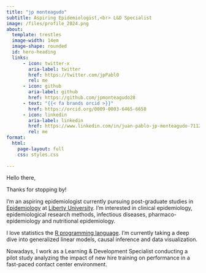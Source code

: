 ```yaml
---
title: "jp monteagudo"
subtitle: Aspiring Epidemiologist,<br> L&D Specialist 
image: /files/profile_2024.png
about:
  template: trestles
  image-width: 14em
  image-shape: rounded
  id: hero-heading
  links:
      - icon: twitter-x
        aria-label: twitter
        href: https://twitter.com/jpPabl0
        rel: me
      - icon: github
        aria-label: github
        href: https://github.com/jpmonteagudo28
      - text: "{{< fa brands orcid >}}"
        href: https://orcid.org/0009-0003-6465-6658
      - icon: linkedin
        aria-label: linkedin
        href: https://www.linkedin.com/in/juan-pablo-jp-monteagudo-71127bab/
        rel: me
format:
  html:
    page-layout: full
    css: styles.css
    
---
```

::: {#hero-heading}
<div class="h1"> Hello there,</div>

Thanks for stopping by!

I'm an aspiring epidemiologist currently pursuing post-graduate studies in [Epidemiology](https://www.liberty.edu/residential/health-sciences/masters/public-health/epidemiology/) at [Liberty University](https://www.liberty.edu/residential/). I'm interested in clinical epidemiology, epidemiological research methods, infectious diseases, pharmaco-epidemiology and nutritional epidemiology.

I love statistics the [R programming language](https://www.r-project.org/). I'm currently taking a deep dive into generalized linear models, causal inference and data visualization.

Nowadays, I work as a Learning & Development Specialist conducting a pilot study analyzing the impact of new hire training on performance in a fast-paced contact center environment.

:::





